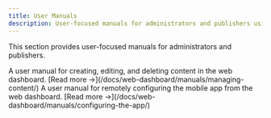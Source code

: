 ```yaml
---
title: User Manuals
description: User-focused manuals for administrators and publishers using the web dashboard.
---
```



This section provides user-focused manuals for administrators and publishers.

<CardGrid>
  <Card title="Managing Content" icon="pencil">
    A user manual for creating, editing, and deleting content in the web dashboard.
    [Read more &rarr;](/docs/web-dashboard/manuals/managing-content/)
  </Card>
  <Card title="Configuring the Mobile App" icon="settings">
    A user manual for remotely configuring the mobile app from the web dashboard.
    [Read more &rarr;](/docs/web-dashboard/manuals/configuring-the-app/)
  </Card>
</CardGrid>
